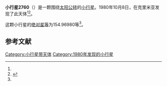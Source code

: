 {{Infobox planet
| bgcolour = #FFFFC0
| name = 2760 Kacha
| symbol = 
| image = 
| caption = 
| discovery = yes
| discovery_ref = 
| discoverer = {{link-en|柳德米拉·瓦斯列娜·朱然勒娃|Lyudmila Vasilyevna Zhuravleva}}
| discovery_site = [[克里米亚|克里米亚]] 
| discovered = 1980年10月8日
| designations = yes
| mp_name = 
| named_after = 
| alt_names = 1980 TU6/ 1952 DJ / 1960 DC / 1965 UP / 1968 DH / 1981 UB21
| mp_category = [[外小行星带|外小行星带]]
| orbit_ref = <ref name="a">[http://ssd.jpl.nasa.gov/sbdb.cgi?sstr=2760 2760 Kacha] {{Wayback|url=http://ssd.jpl.nasa.gov/sbdb.cgi?sstr=2760 |date=20200820021135 }}，小行星數據庫瀏覽器（JPL Small-Body Database Browser）－[[美国国家航空航天局|美国国家航空航天局]]喷气推进实验室</ref>
| epoch = 2456400.5 (2013年4月18日更新)
| aphelion = {{convert|4.4640629|AU|km|3|abbr=on|lk=out}}
| perihelion = {{convert|3.5108239|AU|km|3|abbr=on}}
| semimajor = {{convert|3.9874434|AU|km|3|abbr=on}}
| eccentricity = 0.1195301
| period = 2908.3069 [[日|日]]<br />7.96[[儒略年|儒略年]]
| avg_speed = 
| inclination = 13.45290
| asc_node = 352.79356
| mean_anomaly = 
| arg_peri = 154.96980
| satellites = 
| physical_characteristics = yes
| dimensions = 
| mass = 
| density = 
| surface_grav = 
| escape_velocity = 
| sidereal_day = 
| axial_tilt = 
| pole_ecliptic_lat = 
| pole_ecliptic_lon = 
| albedo = 
| temperatures= 
| temp_name1 = 
| mean_temp_1 = 
| max_temp_1 = 
| temp_name2 = 
| max_temp_2 = 
| spectral_type = 
| abs_magnitude = 154.96980
}}

'''小行星2760'''（{{lang-en|2760 Kacha}}）是一颗围绕[[太阳|太阳]][[公转|公转]]的[[小行星|小行星]]。1980年10月8日，{{link-en|柳德米拉·瓦斯列娜·朱然勒娃|Lyudmila Vasilyevna Zhuravleva}}在克里米亚发现了此天体<ref name="a" /><ref>{{cite news|title=小行星列表|url=http://cfa-www.harvard.edu/iau/lists/NumberedMPs.txt|accessdate=2013-07-08|newspaper=哈佛大学|archive-date=2008-05-17|archive-url=https://web.archive.org/web/20080517010638/http://cfa-www.harvard.edu/iau/lists/NumberedMPs.txt|dead-url=no}}</ref>。

这颗小行星的[[绝对星等|绝对星等]]为154.96980等<ref name="a" />。

==参考文献==
{{reflist}}
{{Minor Planet Number|[[小行星2759|小行星2759]]|[[小行星2761|小行星2761]]}}

{{小天体}}

[[Category:小行星带天体|Category:小行星带天体]]
[[Category:1980年发现的小行星|Category:1980年发现的小行星]]

{{asteroid-stub}}
